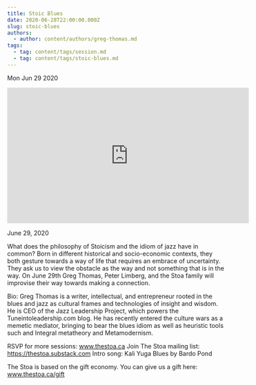 ```yaml
---
title: Stoic Blues
date: 2020-06-28T22:00:00.000Z
slug: stoic-blues
authors:
  - author: content/authors/greg-thomas.md
tags:
  - tag: content/tags/session.md
  - tag: content/tags/stoic-blues.md
---
```






Mon Jun 29 2020

<iframe width="560" height="315" src="https://www.youtube.com/embed/J1KOE4Zs-W8" title="Stoic Blues w/ Greg Thomas" frameborder="0" allow="accelerometer; autoplay; clipboard-write; encrypted-media; gyroscope; picture-in-picture" allowfullscreen ></iframe>

June 29, 2020

What does the philosophy of Stoicism and the idiom of jazz have in common? Born in different historical and socio-economic contexts, they both gesture towards a way of life that requires an embrace of uncertainty. They ask us to view the obstacle as the way and not something that is in the way. On June 29th Greg Thomas, Peter Limberg, and the Stoa family will improvise their way towards making a connection. 

Bio: Greg Thomas is a writer, intellectual, and entrepreneur rooted in the blues and jazz as cultural frames and technologies of insight and wisdom. He is CEO of the Jazz Leadership Project, which powers the Tuneintoleadership.com blog. He has recently entered the culture wars as a memetic mediator, bringing to bear the blues idiom as well as heuristic tools such and Integral metatheory and Metamodernism.

RSVP for more sessions: www.thestoa.ca
Join The Stoa mailing list: https://thestoa.substack.com
Intro song: Kali Yuga Blues by Bardo Pond

The Stoa is based on the gift economy. You can give us a gift here: www.thestoa.ca/gift


